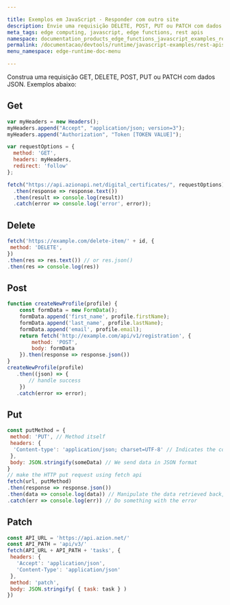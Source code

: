 ```yaml
---

title: Exemplos em JavaScript - Responder com outro site
description: Envie uma requisição DELETE, POST, PUT ou PATCH com dados JSON.
meta_tags: edge computing, javascript, edge functions, rest apis
namespace: documentation_products_edge_functions_javascript_examples_rest_apis
permalink: /documentacao/devtools/runtime/javascript-examples/rest-apis/
menu_namespace: edge-runtime-doc-menu

---
```


Construa uma requisição GET, DELETE, POST, PUT ou PATCH com dados JSON. Exemplos abaixo:

## Get

```js
var myHeaders = new Headers();
myHeaders.append("Accept", "application/json; version=3");
myHeaders.append("Authorization", "Token [TOKEN VALUE]");

var requestOptions = {
  method: 'GET',
  headers: myHeaders,
  redirect: 'follow'
};

fetch("https://api.azionapi.net/digital_certificates/", requestOptions)
  .then(response => response.text())
  .then(result => console.log(result))
  .catch(error => console.log('error', error));
  ```
  
## Delete

```js
fetch('https://example.com/delete-item/' + id, {
 method: 'DELETE',
})
.then(res => res.text()) // or res.json()
.then(res => console.log(res))
```

## Post

```js
function createNewProfile(profile) {
    const formData = new FormData();
    formData.append('first_name', profile.firstName);
    formData.append('last_name', profile.lastName);
    formData.append('email', profile.email);
    return fetch('http://example.com/api/v1/registration', {
        method: 'POST',
        body: formData
    }).then(response => response.json())
}
createNewProfile(profile)
   .then((json) => {
       // handle success
    })
   .catch(error => error);
```

## Put

```js
const putMethod = {
 method: 'PUT', // Method itself
 headers: {
  'Content-type': 'application/json; charset=UTF-8' // Indicates the content 
 },
 body: JSON.stringify(someData) // We send data in JSON format
}
// make the HTTP put request using fetch api
fetch(url, putMethod)
.then(response => response.json())
.then(data => console.log(data)) // Manipulate the data retrieved back, if we want to do something with it
.catch(err => console.log(err)) // Do something with the error
```

## Patch

```js
const API_URL = 'https://api.azion.net/'                                           
const API_PATH = 'api/v3/'
fetch(API_URL + API_PATH + 'tasks', {
 headers: {
   'Accept': 'application/json',
   'Content-Type': 'application/json'
 },
 method: 'patch',                                                             
 body: JSON.stringify( { task: task } )                                       
})
```


